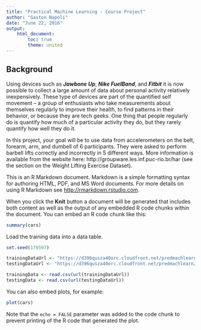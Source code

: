 ```yaml
---
title: "Practical Machine Learning - Course Project"
author: "Gaston Napoli"
date: "June 22, 2016"
output:
    html_document:
        toc: true
        theme: united
---
```



## Background
Using devices such as ***Jawbone Up***, ***Nike FuelBand***, and ***Fitbit*** it is now possible to collect a large amount of data about personal activity relatively inexpensively. These type of devices are part of the quantified self movement – a group of enthusiasts who take measurements about themselves regularly to improve their health, to find patterns in their behavior, or because they are tech geeks. One thing that people regularly do is quantify how much of a particular activity they do, but they rarely quantify how well they do it.

In this project, your goal will be to use data from accelerometers on the belt, forearm, arm, and dumbell of 6 participants. They were asked to perform barbell lifts correctly and incorrectly in 5 different ways. More information is available from the website here: http://groupware.les.inf.puc-rio.br/har (see the section on the Weight Lifting Exercise Dataset). 

This is an R Markdown document. Markdown is a simple formatting syntax for authoring HTML, PDF, and MS Word documents. For more details on using R Markdown see <http://rmarkdown.rstudio.com>.

When you click the **Knit** button a document will be generated that includes both content as well as the output of any embedded R code chunks within the document. You can embed an R code chunk like this:

```r
summary(cars)
```


Load the training data into a data table.

```r
set.seed(170597)

trainingDataUrl <- "https://d396qusza40orc.cloudfront.net/predmachlearn/pml-training.csv"
testingDataUrl <- "https://d396qusza40orc.cloudfront.net/predmachlearn/pml-testing.csv" 

trainingData <- read.csv(url(trainingDataUrl))
testingData <- read.csv(url(testingDataUrl))
```

You can also embed plots, for example:

```r
plot(cars)
```

Note that the `echo = FALSE` parameter was added to the code chunk to prevent printing of the R code that generated the plot.
